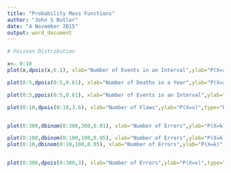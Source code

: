 ```yaml
---
title: "Probability Mass Functions"
author: "John S Butler"
date: "4 November 2015"
output: word_document
---
```



```r
# Poisson Distribution

x<- 0:10
plot(x,dpois(x,6.1), xlab="Number of Events in an Interval",ylab="P(X=x)",type="h")

plot(0:5,dpois(0:5,0.61), xlab="Number of Deaths in a Year",ylab="P(X=x)",type="h", main="Prussian Cavalary Men")

plot(0:5,ppois(0:5,0.61), xlab="Number of Events in an Interval",ylab="P(X<=x)",type="h", main="Prussian Cavalary Men",ylim=c(0,1))

plot(0:10,dpois(0:10,3.6), xlab="Number of Flaws",ylab="P(X=x)",type="h", main="Fibre Optic Flaws over 150m")


plot(0:300,dbinom(0:300,300,0.01), xlab="Number of Errors",ylab="P(X=k)",type="h", main="Number of Transmission Errors in 300")

plot(0:100,dbinom(0:100,100,0.05), xlab="Number of Errors",ylab="P(X=k)",type="h", main="Product Errors in 100")
plot(0:10,dbinom(0:10,100,0.05), xlab="Number of Errors",ylab="P(X=k)",type="h", main="Product Errors in 100")


plot(0:300,dpois(0:300,3), xlab="Number of Errors",ylab="P(X=x)",type="h", main="Number of Errors")


```

